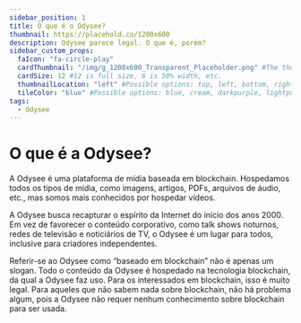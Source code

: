 ---
sidebar_position: 1
title: O que é o Odysee?
thumbnail: https://placehold.co/1200x600
description: Odysee parece legal. O que é, porém?
sidebar_custom_props:
  faIcon: "fa-circle-play"
  cardThumbnail: "/img/g_1200x600_Transparent_Placeholder.png" #The thumbnail on the category card.
  cardSize: 12 #12 is full size, 6 is 50% width, etc.
  thumbnailLocation: "left" #Possible options: top, left, bottom, right, none
  tileColor: "blue" #Possible options: blue, cream, darkpurple, lightpurple, mauve, orange, pink, none
tags:
  - Odysee
---

# O que é a Odysee?

A Odysee é uma plataforma de mídia baseada em blockchain. Hospedamos todos os tipos de mídia, como imagens, artigos, PDFs, arquivos de áudio, etc., mas somos mais conhecidos por hospedar vídeos.

A Odysee busca recapturar o espírito da Internet do início dos anos 2000. Em vez de favorecer o conteúdo corporativo, como talk shows noturnos, redes de televisão e noticiários de TV, o Odysee é um lugar para todos, inclusive para criadores independentes.

Referir-se ao Odysee como “baseado em blockchain” não é apenas um slogan. Todo o conteúdo da Odysee é hospedado na tecnologia blockchain, da qual a Odysee faz uso. Para os interessados em blockchain, isso é muito legal. Para aqueles que não sabem nada sobre blockchain, não há problema algum, pois a Odysee não requer nenhum conhecimento sobre blockchain para ser usada.
